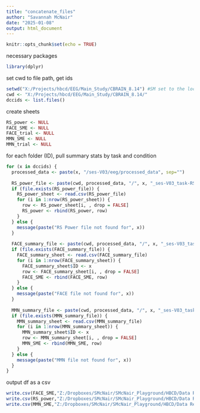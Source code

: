 ---
title: "concatenate_files"
author: "Savannah McNair"
date: "2025-01-08"
output: html_document
---

```{r setup, include=FALSE}
knitr::opts_chunk$set(echo = TRUE)
```

necessary packages
```{r}
library(dplyr)
```

set cwd to file path, get ids 
```{r}
setwd("X:/Projects/hbcd/EEG/Main_Study/CBRAIN_8.14") #SM set to the location you downloaded the EEG files to. If you are using a Windows computer, you will need to change the direction of the slashes from '\' to '/'
cwd <- "X:/Projects/hbcd/EEG/Main_Study/CBRAIN_8.14/"
dccids <- list.files()
```

create sheets
```{r}
RS_power <- NULL
FACE_SME <- NULL
FACE_trial <- NULL
MMN_SME <- NULL
MMN_trial <- NULL
```

for each folder (ID), pull summary stats by task and condition
```{r}
for (x in dccids) {
  processed_data <- paste(x, "/ses-V03/eeg/processed_data", sep="")
  
  RS_power_file <- paste(cwd, processed_data, "/", x, "_ses-V03_task-RS_Power-summaryStats.csv", sep="")
  if (file.exists(RS_power_file)) {
    RS_power_sheet <- read.csv(RS_power_file)
    for (i in 1:nrow(RS_power_sheet)) {
      row <- RS_power_sheet[i, , drop = FALSE]
      RS_power <- rbind(RS_power, row)
    }
  } else {
    message(paste("RS Power file not found for", x))
  }
  
  FACE_summary_file <- paste(cwd, processed_data, "/", x, "_ses-V03_task-FACE_ERP-summaryStats.csv", sep="")
  if (file.exists(FACE_summary_file)) {
    FACE_summary_sheet <- read.csv(FACE_summary_file)
    for (i in 1:nrow(FACE_summary_sheet)) {
      FACE_summary_sheet$ID <- x
      row <- FACE_summary_sheet[i, , drop = FALSE]
      FACE_SME <- rbind(FACE_SME, row)
    }
  } else {
    message(paste("FACE file not found for", x))
  }
  
  MMN_summary_file <- paste(cwd, processed_data, "/", x, "_ses-V03_task-MMN_ERP-summaryStats.csv", sep="")
  if (file.exists(MMN_summary_file)) {
    MMN_summary_sheet <- read.csv(MMN_summary_file)
    for (i in 1:nrow(MMN_summary_sheet)) {
      MMN_summary_sheet$ID <- x
      row <- MMN_summary_sheet[i, , drop = FALSE]
      MMN_SME <- rbind(MMN_SME, row)
    }
  } else {
    message(paste("MMN file not found for", x))
  }
}

```


output df as a csv
```{r}
write.csv(FACE_SME,"Z:/Dropboxes/SMcNair/SMcNair_Playground/HBCD/Data Release/outputs_concatenate_files/FACE_SME.csv") #SM change these names to where you would like to output the summary sheets, keeping the "{TASK}_SME.csv"
write.csv(RS_power,"Z:/Dropboxes/SMcNair/SMcNair_Playground/HBCD/Data Release/outputs_concatenate_files/RS_power.csv")
write.csv(MMN_SME,"Z:/Dropboxes/SMcNair/SMcNair_Playground/HBCD/Data Release/outputs_concatenate_files/MMN_SME.csv")
```

